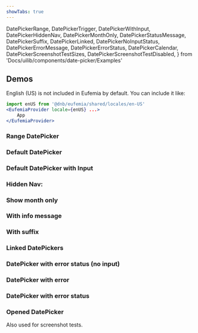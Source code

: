 ```yaml
---
showTabs: true
---
```


  DatePickerRange,
  DatePickerTrigger,
  DatePickerWithInput,
  DatePickerHiddenNav,
  DatePickerMonthOnly,
  DatePickerStatusMessage,
  DatePickerSuffix,
  DatePickerLinked,
  DatePickerNoInputStatus,
  DatePickerErrorMessage,
  DatePickerErrorStatus,
  DatePickerCalendar,
  DatePickerScreenshotTestSizes,
  DatePickerScreenshotTestDisabled,
} from 'Docs/uilib/components/date-picker/Examples'

## Demos

<ChangeLocale bottom label="Locale used in the demos:" showUS={true} />

English (US) is not included in Eufemia by default. You can include it like:

```jsx
import enUS from '@dnb/eufemia/shared/locales/en-US'
<EufemiaProvider locale={enUS} ...>
	App
</EufemiaProvider>
```

### Range DatePicker

<VisibleWhenNotVisualTest>
  <DatePickerRange />
</VisibleWhenNotVisualTest>

### Default DatePicker

<DatePickerTrigger />

### Default DatePicker with Input

<VisibleWhenNotVisualTest>
  <DatePickerWithInput />
</VisibleWhenNotVisualTest>

### Hidden Nav:

<VisibleWhenNotVisualTest>
  <DatePickerHiddenNav />
</VisibleWhenNotVisualTest>

### Show month only

<VisibleWhenNotVisualTest>
  <DatePickerMonthOnly />
</VisibleWhenNotVisualTest>

### With info message

<VisibleWhenNotVisualTest>
  <DatePickerStatusMessage />
</VisibleWhenNotVisualTest>

### With suffix

<VisibleWhenNotVisualTest>
  <DatePickerSuffix />
</VisibleWhenNotVisualTest>

### Linked DatePickers

<DatePickerLinked />

### DatePicker with error status (no input)

<DatePickerNoInputStatus />

### DatePicker with error

<DatePickerErrorMessage />

### DatePicker with error status

<DatePickerErrorStatus />

### Opened DatePicker

Also used for screenshot tests.

<DatePickerCalendar />

<VisibleWhenVisualTest>
  <DatePickerScreenshotTestSizes />
  <DatePickerScreenshotTestDisabled />
</VisibleWhenVisualTest>
